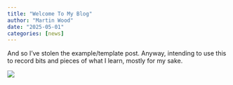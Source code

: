 ```yaml
---
title: "Welcome To My Blog"
author: "Martin Wood"
date: "2025-05-01"
categories: [news]
---
```


And so I've stolen the example/template post.  Anyway, intending to use this to record bits and pieces of what I learn, mostly for my sake.

![](thumbnail.jpg)

